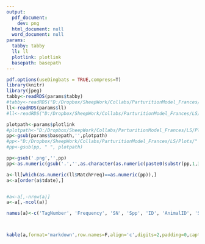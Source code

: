 ```yaml
---
output:
  pdf_document:
    dev: png
  html_document: null
  word_document: null
params:
  tabby: tabby
  ll: ll
  plotlink: plotlink
  basepath: basepath
---
```


\pdfminorversion=5 
\pdfcompresslevel=9
\pdfobjcompresslevel=2

```r
pdf.options(useDingbats = TRUE,compress=T)
library(knitr)
library(jpeg)
tabby<-readRDS(params$tabby)
#tabby<-readRDS("D:/Dropbox/SheepWork/Collabs/ParturitionModel_Frances/LS/Tables/RecentLocs.RDS")
ll<-readRDS(params$ll)
#ll<-readRDS("D:/Dropbox/SheepWork/Collabs/ParturitionModel_Frances/LS/PrettyData/PrettyData.RDS")
```

\begin{figure}[h]
\centerline{\includegraphics{`r params$plotlink`}}
\end{figure}

```r
plotpath<-params$plotlink
#plotpath<-"D:/Dropbox/SheepWork/Collabs/ParturitionModel_Frances/LS/Plots/148770.png"
pp<-gsub(params$basepath,'',plotpath)
#pp<-"D:/Dropbox/SheepWork/Collabs/ParturitionModel_Frances/LS/Plots/"
#pp<-gsub(pp, " ", plotpath)

pp<-gsub('.png','',pp)
pp<-as.numeric(gsub('.','',as.character(as.numeric(paste0(substr(pp,1,3),'.',substr(pp,4,7)))),fixed=T))

a<-ll[which(as.numeric(ll$MatchFreq)==as.numeric(pp)),]
a<-a[order(a$tdate),]


#a<-a[,-nrow(a)]
a<-a[,-ncol(a)]

names(a)<-c('TagNumber', 'Frequency', 'SN', 'Spp', 'ID', 'AnimalID', 'Sex', 'X', 'Y', 'FixDate')



kable(a,format='markdown',row.names=F,align='c',digits=2,padding=0,caption='Recent Locations')
```
